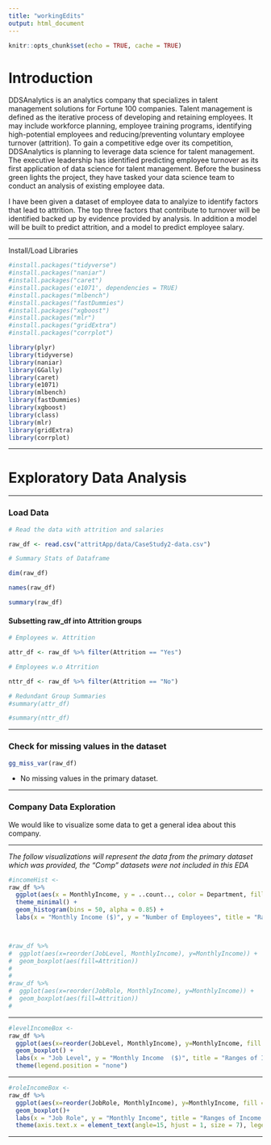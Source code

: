 ```yaml
---
title: "workingEdits"
output: html_document
---
```


```r
knitr::opts_chunk$set(echo = TRUE, cache = TRUE)
```

# Introduction

DDSAnalytics is an analytics company that specializes in talent management solutions for Fortune 100 companies. Talent management is defined as the iterative process of developing and retaining employees. It may include workforce planning, employee training programs, identifying high-potential employees and reducing/preventing voluntary employee turnover (attrition). To gain a competitive edge over its competition, DDSAnalytics is planning to leverage data science for talent management. The executive leadership has identified predicting employee turnover as its first application of data science for talent management. Before the business green lights the project, they have tasked your data science team to conduct an analysis of existing employee data. 

I have been given a dataset of employee data to analyize to identify factors that lead to attrition.  The top three factors that contribute to turnover will be identified backed up by evidence provided by analysis. In addition a model will be built to predict attrition, and a model to predict employee salary.

***

Install/Load Libraries
```r
#install.packages("tidyverse")
#install.packages("naniar")
#install.packages("caret")
#install.packages('e1071', dependencies = TRUE)
#install.packages("mlbench")
#install.packages("fastDummies")
#install.packages("xgboost")
#install.packages("mlr")
#install.packages("gridExtra")
#install.packages("corrplot")

```

```r

library(plyr)
library(tidyverse)
library(naniar)
library(GGally)
library(caret)
library(e1071)
library(mlbench)
library(fastDummies)
library(xgboost)
library(class)
library(mlr)
library(gridExtra)
library(corrplot)
```


***

# Exploratory Data Analysis

***

### Load Data

```r
# Read the data with attrition and salaries

raw_df <- read.csv("attritApp/data/CaseStudy2-data.csv")

# Summary Stats of Dataframe

dim(raw_df)

names(raw_df)

summary(raw_df)

```


#### Subsetting raw_df into Attrition groups

```r

# Employees w. Attrition

attr_df <- raw_df %>% filter(Attrition == "Yes")

# Employees w.o Atrrition

nttr_df <- raw_df %>% filter(Attrition == "No")

# Redundant Group Summaries
#summary(attr_df)

#summary(nttr_df)

```

***

### Check for missing values in the dataset

```r

gg_miss_var(raw_df)

```

- No missing values in the primary dataset.

***

### Company Data Exploration

We would like to visualize some data to get a general idea about this company. 

***

*The follow visualizations will represent the data from the primary dataset which was provided, the "Comp" datasets were not included in this EDA*

```r

#incomeHist <- 
raw_df %>% 
  ggplot(aes(x = MonthlyIncome, y = ..count.., color = Department, fill = Department)) + 
  theme_minimal() +
  geom_histogram(bins = 50, alpha = 0.85) + 
  labs(x = "Monthly Income ($)", y = "Number of Employees", title = "Range of Monthly Income")



#raw_df %>% 
#  ggplot(aes(x=reorder(JobLevel, MonthlyIncome), y=MonthlyIncome)) + 
#  geom_boxplot(aes(fill=Attrition)) 
#
#
#raw_df %>% 
#  ggplot(aes(x=reorder(JobRole, MonthlyIncome), y=MonthlyIncome)) + 
#  geom_boxplot(aes(fill=Attrition)) 
#


```

***

```r

#levelIncomeBox <- 
raw_df %>% 
  ggplot(aes(x=reorder(JobLevel, MonthlyIncome), y=MonthlyIncome, fill = as.factor(JobLevel))) + 
  geom_boxplot() + 
  labs(x = "Job Level", y = "Monthly Income  ($)", title = "Ranges of Income by Job Level") +
  theme(legend.position = "none")

```

***

```r
#roleIncomeBox <- 
raw_df %>% 
  ggplot(aes(x=reorder(JobRole, MonthlyIncome), y=MonthlyIncome, fill = JobRole)) + 
  geom_boxplot()+ 
  labs(x = "Job Role", y = "Monthly Income", title = "Ranges of Income by Job Role ($)") + 
  theme(axis.text.x = element_text(angle=15, hjust = 1, size = 7), legend.position = "none")

```

***

```r



```
```r



```
```r



```
```r



```
```r



```
```r



```
```r



```
```r



```